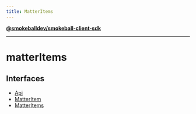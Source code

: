 ```yaml
---
title: MatterItems
---
```

[**@smokeballdev/smokeball-client-sdk**](./../../../README)

***

# matterItems

## Interfaces

- [Api](./interfaces/Api)
- [MatterItem](./interfaces/MatterItem)
- [MatterItems](./interfaces/MatterItems)
